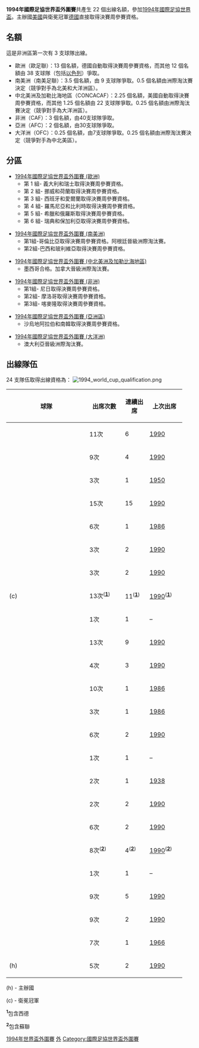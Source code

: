 '''1994年國際足協世界盃外圍賽'''共產生 22 個出線名額，參加[[1994年國際足協世界盃|1994年國際足協世界盃]]。主辦國[[美國|美國]]與衛冕冠軍[[德國|德國]]直接取得決賽周參賽資格。

== 名額 ==
這是非洲區第一次有 3 支球隊出線。

*歐洲（歐足聯）：13 個名額，德國自動取得決賽周參賽資格，而其他 12 個名額由 38 支球隊（包括[[以色列|以色列]]）爭取。
*南美洲（南美足聯）：3.5 個名額，由 9 支球隊爭取。0.5 個名額由洲際淘汰賽決定（競爭對手為北美和大洋洲區）。
*中北美洲及加勒比海地區（CONCACAF）：2.25 個名額，美國自動取得決賽周參賽資格，而其他 1.25 個名額由 22 支球隊爭取。0.25 個名額由洲際淘汰賽決定（競爭對手為大洋洲區）。
*非洲（CAF）：3 個名額，由40支球隊爭取。
*亞洲（AFC）：2 個名額，由30支球隊爭取。
*大洋洲（OFC）：0.25 個名額，由7支球隊爭取。0.25 個名額由洲際淘汰賽決定（競爭對手為中北美區）。

== 分區 ==
*[[1994年國際足協世界盃外圍賽_(歐洲)|1994年國際足協世界盃外圍賽 (歐洲)]]
**第 1 組- 義大利和瑞士取得決賽周參賽資格。
**第 2 組- 挪威和荷蘭取得決賽周參賽資格。
**第 3 組- 西班牙和愛爾蘭取得決賽周參賽資格。
**第 4 組- 羅馬尼亞和比利時取得決賽周參賽資格。
**第 5 組- 希臘和俄羅斯取得決賽周參賽資格。
**第 6 組- 瑞典和保加利亞取得決賽周參賽資格。

*[[1994年國際足協世界盃外圍賽_(南美洲)|1994年國際足協世界盃外圍賽 (南美洲)]]
**第1組-哥倫比亞取得決賽周參賽資格。阿根廷晉級洲際淘汰賽。
**第2組-巴西和玻利維亞取得決賽周參賽資格。

*[[1994年國際足協世界盃外圍賽_(中北美洲及加勒比海地區)|1994年國際足協世界盃外圍賽 (中北美洲及加勒比海地區)]]
**墨西哥合格。加拿大晉級洲際淘汰賽。

*[[1994年國際足協世界盃外圍賽_(非洲)|1994年國際足協世界盃外圍賽 (非洲)]]
**第1組- 尼日取得決賽周參賽資格。
**第2組- 摩洛哥取得決賽周參賽資格。
**第3組- 喀麥隆取得決賽周參賽資格。

*[[1994年國際足協世界盃外圍賽_(亞洲區)|1994年國際足協世界盃外圍賽 (亞洲區)]]
**沙烏地阿拉伯和南韓取得決賽周參賽資格。

*[[1994年國際足協世界盃外圍賽_(大洋洲)|1994年國際足協世界盃外圍賽 (大洋洲)]]
**澳大利亞晉級洲際淘汰賽。

== 出線隊伍 ==
24 支隊伍取得出線資格為：
[[Image:1994_world_cup_qualification.png|thumb]]

{| class="wikitable" style="text-align: center;"
|-
!width=200|球隊
!width=80|出席次數
!width=50|連續出席
!width=80|上次出席
|-
|align="left"|{{fb|ARG}}
|11次||6||[[1990年國際足協世界盃|1990]]
|-
|align="left"|{{fb|BEL}}
|9次||4||[[1990年國際足協世界盃|1990]]
|-
|align="left"|{{fb|BOL}}
|3次||1||[[1950年國際足協世界盃|1950]]
|-
|align="left"|{{fb|BRA}}
|15次||15||[[1990年國際足協世界盃|1990]]
|-
|align="left"|{{fb|BUL}}
|6次||1||[[1986年國際足協世界盃|1986]]
|-
|align="left"|{{fb|CMR}}
|3次||2||[[1990年國際足協世界盃|1990]]
|-
|align="left"|{{fb|COL}}
|3次||2||[[1990年國際足協世界盃|1990]]
|-
|align="left"|{{fb|GER}} (c)
|13次<sup>('''[[#1|1]]''')</sup>||11<sup>('''[[#1|1]]''')</sup>||[[1990年國際足協世界盃|1990]]<sup>('''[[#1|1]]''')</sup>
|-
|align="left"|{{fb|GRE}}
|1次||1||–
|-
|align="left"|{{fb|ITA}}
|13次||9||[[1990年國際足協世界盃|1990]]
|-
|align="left"|{{fb|KOR}}
|4次||3||[[1990年國際足協世界盃|1990]]
|-
|align="left"|{{fb|MEX}}
|10次||1||[[1986年國際足協世界盃|1986]]
|-
|align="left"|{{fb|MAR}}
|3次||1||[[1986年國際足協世界盃|1986]]
|-
|align="left"|{{fb|NED}}
|6次||2||[[1990年國際足協世界盃|1990]]
|-
|align="left"|{{fb|NGA}}
|1次||1||–
|-
|align="left"|{{fb|NOR}}
|2次||1||[[1938年國際足協世界盃|1938]]
|-
|align="left"|{{fb|IRL}}
|2次||2||[[1990年國際足協世界盃|1990]]
|-
|align="left"|{{fb|ROU}}
|6次||2||[[1990年國際足協世界盃|1990]]
|-
|align="left"|{{fb|RUS|}}
|8次<sup>('''[[#2|2]]''')</sup>||4<sup>('''[[#2|2]]''')</sup>||[[1990年國際足協世界盃|1990]]<sup>('''[[#2|2]]''')</sup>
|-
|align="left"|{{fb|KSA}}
|1次||1||–
|-
|align="left"|{{fb|ESP}}
|9次||5||[[1990年國際足協世界盃|1990]]
|-
|align="left"|{{fb|SWE}}
|9次||2||[[1990年國際足協世界盃|1990]]
|-
|align="left"|{{fb|SUI}}
|7次||1||[[1966年國際足協世界盃|1966]]
|-
|align="left"|{{fb|USA}} (h)
|5次||2||[[1990年國際足協世界盃|1990]]
|}

(h) - 主辦國

(c) - 衛冕冠軍

<div id="1"><sup>'''1'''</sup>包含西德</div>

<div id="2"><sup>'''2'''</sup>包含蘇聯</div>



{{1994年世界盃外圍賽}}
{{1994年世界盃足球賽}}
{{國際足協世界盃}}

[[Category:1994年世界盃外圍賽|]]
[[Category:1994年世界盃足球賽|外]]
[[Category:國際足協世界盃外圍賽|Category:國際足協世界盃外圍賽]]